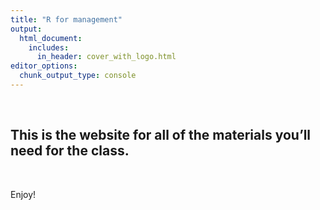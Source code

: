 ```yaml
---
title: "R for management"
output:
  html_document:
    includes:
      in_header: cover_with_logo.html
editor_options: 
  chunk_output_type: console
---
```


<br>

## **This is the website for all of the materials you'll need for the class.** 

<br>

Enjoy!

